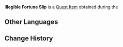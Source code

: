 {{Item Infobox
|id           = 100883
|image        = Item Fortune Slip Opened.png
|type         = Quest Items
|description  = A fortune slip on which the wording has become all but illegible. But considering that it was chucked up to such a high spot, it can't have boded particularly well...
|source1      = Obtained during the commission [[Prayer in Progress...]]
|quest        = Prayer in Progress...
|related_type = Variant
|related_item = Fortune Slip
}}
'''Illegible Fortune Slip''' is a [[Quest Item]] obtained during the {{Quest|Prayer in Progress...}}

==Other Languages==
{{Other Languages
|en      = Illegible Fortune Slip
|zhs     = 字迹模糊的签
|zhs_rm  = Zìjī Móhú de Qiān
|zht     = 字跡模糊的籤
|zht_rm  = Zìjī Móhú de Qiān
|ja      = 字がかすれているおみくじ
|ja_rm   = Ji ga Kasureteiru Omikuji
|ko      = 글씨가 흐릿해진 점괘
|es      = Papel de la fortuna ilegible
|fr      = Omikuji illisible
|ru      = Нечитаемая гадальная палочка
|th      = ใบเซียมซีที่ตัวอักษรเลือนราง
|th_rm   = 
|vi      = Thẻ Phai Mờ
|de      = Unleserliches Orakelstäbchen
|id      = Slip Keberuntungan Tak Terbaca
|pt      = Assinatura Indistinta
|tr      = Okunaksız Fal Kağıdı
|it      = Omikuji illeggibile
}}

==Change History==
{{Change History|2.0}}